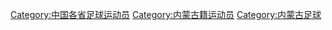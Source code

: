 [[Category:中国各省足球运动员|Category:中国各省足球运动员]]
[[Category:内蒙古籍运动员|Category:内蒙古籍运动员]]
[[Category:内蒙古足球|Category:内蒙古足球]]